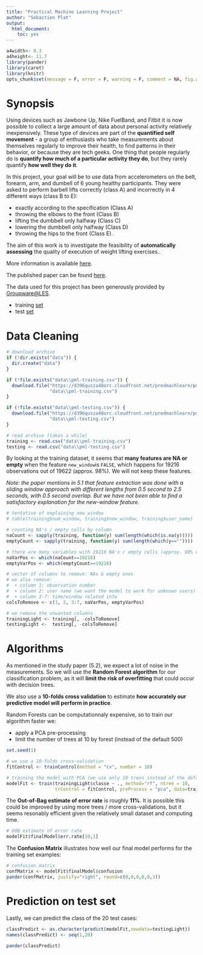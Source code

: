 ```yaml
---
title: "Practical Machine Learning Project"
author: "Sebastien Plat"
output: 
  html_document:
    toc: yes
---
```


```r
a4width<- 8.3
a4height<- 11.7
library(pander)
library(caret)
library(knitr)
opts_chunk$set(message = F, error = F, warning = F, comment = NA, fig.align = 'center')
```

# Synopsis

Using devices such as Jawbone Up, Nike FuelBand, and Fitbit it is now possible to collect a large amount of data 
about personal activity relatively inexpensively. These type of devices are part of the **quantified self movement** - 
a group of enthusiasts who take measurements about themselves regularly to improve their health, to find patterns in their behavior, 
or because they are tech geeks. One thing that people regularly do is **quantify how much of a particular activity they do**, 
but they rarely quantify **how well they do it**. 

In this project, your goal will be to use data from accelerometers on the belt, forearm, arm, and dumbell of 6 young healthy participants. 
They were asked to perform barbell lifts correctly (class A) and incorrectly in 4 different ways (class B to E):

+ exactly according to the specification (Class A)
+ throwing the elbows to the front (Class B)
+ lifting the dumbbell only halfway (Class C)
+ lowering the dumbbell only halfway (Class D)
+ throwing the hips to the front (Class E).

The aim of this work is to investigate the feasibility of **automatically assessing** the quality of execution of weight lifting
exercises.. 

More information is available [here](http://groupware.les.inf.puc-rio.br/har#weight_lifting_exercises).

The published paper can be found [here](http://groupware.les.inf.puc-rio.br/public/papers/2013.Velloso.QAR-WLE.pdf).


The data used for this project has been generously provided by [Groupware@LES](http://groupware.les.inf.puc-rio.br/har).

+ training [set](https://d396qusza40orc.cloudfront.net/predmachlearn/pml-training.csv)
+ test [set](https://d396qusza40orc.cloudfront.net/predmachlearn/pml-testing.csv)


# Data Cleaning

```r
# download archive
if (!dir.exists("data")) {
  dir.create("data")
}

if (!file.exists("data\\pml-training.csv")) {
  download.file("https://d396qusza40orc.cloudfront.net/predmachlearn/pml-training.csv",
                "data\\pml-training.csv")
}

if (!file.exists("data\\pml-testing.csv")) {
  download.file("https://d396qusza40orc.cloudfront.net/predmachlearn/pml-testing.csv",
                "data\\pml-testing.csv")
}

# read archive (takes a while)
training <- read.csv("data\\pml-training.csv")
testing <- read.csv("data\\pml-testing.csv")
```

By looking at the training dataset, it seems that **many features are NA or empty** when the feature `new_window`is `FALSE`, which happens for 19216 observations out of 19622 (approx. 98%). We will not keep these features.

_Note: the paper mentions in 5.1 that feature extraction was done with a sliding window approach with different lengths from 0.5 second to 2.5 seconds, with 0.5 second overlap. But we have not been able to find a satisfactory explanation for the new-window feature._

```r
# tentative of explaining new_window
# table(training$num_window, training$new_window, training$user_name)

# counting NA's / empty cells by column
naCount <- sapply(training, function(y) sum(length(which(is.na(y)))))
emptyCount <- sapply(training, function(y) sum(length(which(y==""))))

# there are many variables with 19216 NA's / empty cells (approx. 98% ob the observations). we will not keep them 
naVarPos <- which(naCount==19216)
emptyVarPos <- which(emptyCount==19216)

# vector of columns to remove: NAs & empty ones
# we also remove:
#  + column 1: observation number
#  + column 2: user name (we want the model to work for unknown users)
#  + column 3-7: time/window related info
colsToRemove <- c(1, 2, 3:7, naVarPos, emptyVarPos)

# we remove the unwanted columns
trainingLight <- training[, -colsToRemove]
testingLight <-  testing[, -colsToRemove]
```


# Algorithms

As mentioned in the study paper (5.2), we expect a lot of noise in the measurements. So we will use the **Random Forest algorithm** for our classification problem, as it will **limit the risk of overfitting** that could occur with decision trees.

We also use a **10-folds cross validation** to estimate **how accurately our predictive model will perform in practice**. 

Random Forests can be computationnaly expensive, so to train our algorithm faster we:

+ apply a PCA pre-processing 
+ limit the number of trees at 10 by forest (instead of the default 500)


```r
set.seed(1)

# we use a 10-folds cross-validation
fitControl <- trainControl(method = "cv", number = 10)

# training the model with PCA (we use only 10 trees instead of the default 500 to speed up the training)
modelFit <- train(trainingLight$classe ~ ., method="rf", ntree = 10,
                  trControl = fitControl, preProcess = "pca", data=trainingLight, importance=TRUE)
```

The **Out-of-Bag estimate of error rate** is roughly **11%**. It is possible this could be improved by using more trees / more cross-validations, but it seems resonably efficient given the relatively small dataset and computing time.

```r
# OOB estimate of error rate
modelFit$finalModel$err.rate[10,1]
```

The **Confusion Matrix** illustrates how well our final model performs for the training set examples:

```r
# confusion matrix
confMatrix <- modelFit$finalModel$confusion
pander(confMatrix, justify="right", round=c(0,0,0,0,0,3))
```


# Prediction on test set

Lastly, we can predict the class of the 20 test cases:

```r
classPredict <- as.character(predict(modelFit,newdata=testingLight))
names(classPredict) <- seq(1,20)

pander(classPredict)
```



